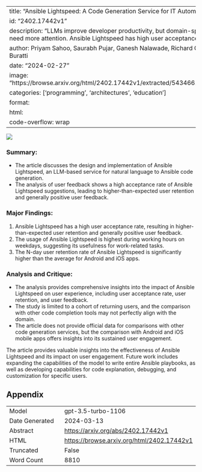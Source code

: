 
---
title: "Ansible Lightspeed: A Code Generation Service for IT Automation"
id: "2402.17442v1"
description: "LLMs improve developer productivity, but domain-specific languages like Ansible need more attention. Ansible Lightspeed has high user acceptance."
author: Priyam Sahoo, Saurabh Pujar, Ganesh Nalawade, Richard Gebhardt, Louis Mandel, Luca Buratti
date: "2024-02-27"
image: "https://browse.arxiv.org/html/2402.17442v1/extracted/5434661/images/ansible_playbook.png"
categories: ['programming', 'architectures', 'education']
format:
  html:
    code-overflow: wrap
---

![](https://browse.arxiv.org/html/2402.17442v1/extracted/5434661/images/ansible_playbook.png)

### **Summary:**
- The article discusses the design and implementation of Ansible Lightspeed, an LLM-based service for natural language to Ansible code generation.
- The analysis of user feedback shows a high acceptance rate of Ansible Lightspeed suggestions, leading to higher-than-expected user retention and generally positive user feedback.

### **Major Findings:**
1. Ansible Lightspeed has a high user acceptance rate, resulting in higher-than-expected user retention and generally positive user feedback.
2. The usage of Ansible Lightspeed is highest during working hours on weekdays, suggesting its usefulness for work-related tasks.
3. The N-day user retention rate of Ansible Lightspeed is significantly higher than the average for Android and iOS apps.

### **Analysis and Critique:**
- The analysis provides comprehensive insights into the impact of Ansible Lightspeed on user experience, including user acceptance rate, user retention, and user feedback.
- The study is limited to a cohort of returning users, and the comparison with other code completion tools may not perfectly align with the domain.
- The article does not provide official data for comparisons with other code generation services, but the comparison with Android and iOS mobile apps offers insights into its sustained user engagement.

The article provides valuable insights into the effectiveness of Ansible Lightspeed and its impact on user engagement. Future work includes expanding the capabilities of the model to write entire Ansible playbooks, as well as developing capabilities for code explanation, debugging, and customization for specific users.

## Appendix

|          |          |
|----------|----------|
| Model     | gpt-3.5-turbo-1106       |
| Date Generated     | 2024-03-13       |
| Abstract | [https://arxiv.org/abs/2402.17442v1](https://arxiv.org/abs/2402.17442v1)        |
| HTML     | [https://browse.arxiv.org/html/2402.17442v1](https://browse.arxiv.org/html/2402.17442v1)       |
| Truncated       | False       |
| Word Count       | 8810       |